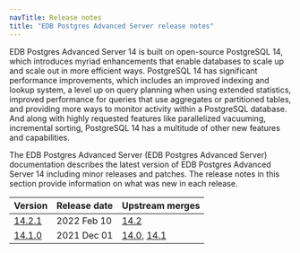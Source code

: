 ```yaml
---
navTitle: Release notes
title: "EDB Postgres Advanced Server release notes"
---
```


EDB Postgres Advanced Server 14 is built on open-source PostgreSQL 14, which introduces myriad enhancements that enable databases to scale up and scale out in more efficient ways. PostgreSQL 14 has significant performance improvements, which includes an improved indexing and lookup system, a level up on query planning when using extended statistics, improved performance for queries that use aggregates or partitioned tables, and providing more ways to monitor activity within a PostgreSQL database. And along with highly requested features like parallelized vacuuming, incremental sorting, PostgreSQL 14 has a multitude of other new features and capabilities.

The EDB Postgres Advanced Server (EDB Postgres Advanced Server) documentation describes the latest version of EDB Postgres Advanced Server 14 including minor releases and patches. The release notes in this section provide information on what was new in each release. 

| Version                               | Release date | Upstream merges                                                                                                  | 
| ------------------------------------- | ------------ | ---------------------------------------------------------------------------------------------------------------- | 
| [14.2.1](19_epas14.2.1_rel_notes.mdx) | 2022 Feb 10  | [14.2](https://www.postgresql.org/docs/14/release-14-2.html)                                                     |
| [14.1.0](20_epas14_rel_notes)             | 2021 Dec 01  | [14.0](https://www.postgresql.org/docs/14/release-14.html), [14.1](https://www.postgresql.org/docs/14/release-14-1.html)                                                         |
